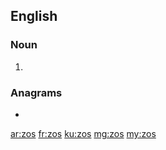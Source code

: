 ==English==

===Noun===
{{head|en|noun plural form}}

# {{plural of|zo|lang=en}}

===Anagrams===
* {{l|en|soz}}

[[ar:zos]]
[[fr:zos]]
[[ku:zos]]
[[mg:zos]]
[[my:zos]]